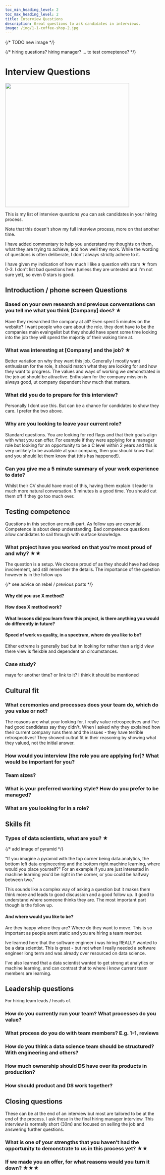 ```yaml
---
toc_min_heading_level: 2
toc_max_heading_level: 2
title: Interview Questions
description: Great questions to ask candidates in interviews.
image: /img/1-1-coffee-shop-2.jpg
---
```

{/* TODO new image */}

{/* hiring questions? hiring manager? ... to test comeptence? */}
# Interview Questions

<img src={FeatureImg} width="400"/>

This is my list of interview questions you can ask candidates in your hiring process. 

Note that this doesn't show my full interview process, more on that another time.

I have added commentary to help you understand my thoughts on them, what they are trying to achieve, and how well they work. While the wording of questions is often deliberate, I don't always strictly adhere to it.

I have given my indication of how much I like a question with stars ★ from 0-3. I don't list bad questions here (unless they are untested and I'm not sure yet), so even 0 stars is good.

## Introduction / phone screen Questions

### Based on your own research and previous conversations can you tell me what you think [Company] does? ★

Have they researched the company at all? Even spent 5 minutes on the website? I want people who care about the role. they dont have to be the companies main evalngelist but they should have spent some time looking into the job they will spend the majortiy of their waking time at.

### What was interesting at [Company] and the job? ★

Better variation on why they want this job. Generally I mostly want enthusiasm for the role, it should match what they are looking for and how they want to progress. The values and ways of working we demonstrated in the job ad should be attractive. Enthusiam for the company mission is always good, ut company dependent how much that matters.

### What did you do to prepare for this interview?

Personally I dont use this. But can be a chance for candidates to show they care. I prefer the two above.

### Why are you looking to leave your current role?

Standard questions. You are looking for red flags and that their goals align with what you can offer. For example if they were applying for a manager role but looking for an opportunity to be a C level within 2 years and this is very unlikely to be available at your company, then you should know that and you should let them know that (this has happened!).

### Can you give me a 5 minute summary of your work experience to date?

Whilst their CV should have most of this, having them explain it leader to much more natural conversation. 5 minutes is a good time. You should cut them off if they go too much over.

## Testing competence

Questions in this section are mutli-part. As follow ups are essential. Competence is about deep understanding. Bad competence questions allow candidates to sail through with surface knowledge. 

### What project have you worked on that you're most proud of and why? ★★

The question is a setup. We choose proud of as they should have had deep involvement, and still remember the details. The importance of the question however is in the follow ups

{/* see advice on rebel / previous posts */}

#### Why did you use X method?

#### How does X method work?

#### What lessons did you learn from this project, is there anything you would do differently in future?

#### Speed of work vs quality, in a spectrum, where do you like to be?

Either extreme is generally bad but im looking for rather than a rigid view there view is fleixble and dependent on circumstances. 

### Case study?

maye for another time? or link to it? I think it should be mentioned

## Cultural fit

### What ceremonies and processes does your team do, which do you value or not?

The reasons are what your looking for. I really value retrospectives and I've had good candidates say they didn't. When i asked why they explained how their current company runs them and the issues - they have terrible retrospectives! They showed cultral fit in their reasoning by showing what they valued, not the initial answer.

### How would you interview [the role you are applying for]? What would be important for you?

### Team sizes?

### What is your preferred working style? How do you prefer to be managed?

### What are you looking for in a role?

## Skills fit

### Types of data scientists, what are you? ★

{/* add image of pyramid */}

"If you imagine a pyramid with the top corner being data analytics, the bottom left data engineeering and the bottom right machine learning, where would you place yourself?" For an example if you are just interested in machine learning you'd be right in the corner, or you could be halfway between two."

This sounds like a complex way of asking a question but it makes them think more and leads to good discussion and a good follow up. It good to understand where someone thinks they are. The most important part though is the follow up.

#### And where would you like to be?

Are they happy where they are? Where do they want to move. This is so important as people arent static and you are hiring a team member.

Ive learned here that the software engineer i was hiring REALLY wanted to be a data scientist. This is great - but not when I really needed a software engineer long term and was already over resourced on data science.

I've also learned that a data scientist wanted to get strong at analytics or machine learning, and can contrast that to where i know current team members are learning.

##  Leadership questions

For hiring team leads / heads of.

### How do you currently run your team? What processes do you value?


### What process do you do with team members? E.g. 1-1, reviews


### How do you think a data science team should be structured? With engineering and others?


### How much ownership should DS have over its products in production?


### How should product and DS work together?

## Closing questions

These can be at the end of an interview but most are tailored to be at the end of the process. I ask these in the final hiring manager interview. This interview is normally short (30m) and focused on selling the job and answering further questions. 

### What is one of your strengths that you haven’t had the opportunity to demonstrate to us in this process yet? ★★

### If we made you an offer, for what reasons would you turn it down? ★★★